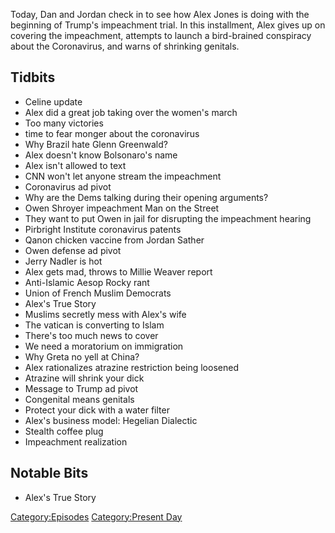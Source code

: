 {{DEFAULTSORT:
    #_EPISODE_0391:January 22, 2020
}}{{Episode
    | title           = January 22, 2020
    | caption         = [https://knowledgefight.libsyn.com/knowledge-fight-january-22-2020 Listen to this episode on Libsyn]
    | episodeNumber   = 391
    | length          = 01:43:16
    | airDate         = January 24, 2020
    | coverageDate    = January 22, 2020
    | episodeType     = [[:Category:Present Day|Present Day]]
    | appearance      = [[Glenn Greenwald]], [[Jair Bolsonaro]], [[Owen Shroyer]], [[Jordan Sather]], [[Jerry Nadler]], [[Millie Weaver]], [[Aesop Rocky]], [[Greta Thunberg]]
    | oocDrop         = Atrazine gives your son a small johnson
    | previousEpisode = [[390: Grab Bag Minisode]]
    | nextEpisode     = [[392: January 24, 2020]]
}}

{{Stub}}

Today, Dan and Jordan check in to see how Alex Jones is doing with the beginning of Trump's impeachment trial. In this installment, Alex gives up on covering the impeachment, attempts to launch a bird-brained conspiracy about the Coronavirus, and warns of shrinking genitals.

==Tidbits==

*Celine update
*Alex did a great job taking over the women's march
*Too many victories
*time to fear monger about the coronavirus
*Why Brazil hate Glenn Greenwald?
*Alex doesn't know Bolsonaro's name
*Alex isn't allowed to text
*CNN won't let anyone stream the impeachment
*Coronavirus ad pivot
*Why are the Dems talking during their opening arguments?
*Owen Shroyer impeachment Man on the Street
*They want to put Owen in jail for disrupting the impeachment hearing
*Pirbright Institute coronavirus patents
*Qanon chicken vaccine from Jordan Sather
*Owen defense ad pivot
*Jerry Nadler is hot
*Alex gets mad, throws to Millie Weaver report
*Anti-Islamic Aesop Rocky rant
*Union of French Muslim Democrats
*Alex's True Story
*Muslims secretly mess with Alex's wife
*The vatican is converting to Islam
*There's too much news to cover
*We need a moratorium on immigration
*Why Greta no yell at China?
*Alex rationalizes atrazine restriction being loosened
*Atrazine will shrink your dick
*Message to Trump ad pivot
*Congenital means genitals
*Protect your dick with a water filter
*Alex's business model: Hegelian Dialectic
*Stealth coffee plug
*Impeachment realization

==Notable Bits==

*Alex's True Story

[[Category:Episodes]]
[[Category:Present Day]]
